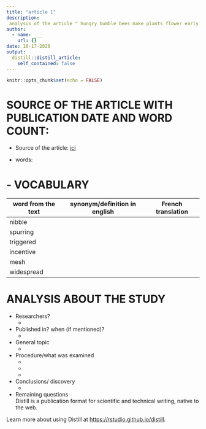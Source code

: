 ```yaml
---
title: "article 1"
description: 
 analysis of the article " hungry bumble bees make plants flower early cutting holes their leaves.
author:
  - name: ___
    url: {}
date: 10-17-2020
output:
  distill::distill_article:
    self_contained: false
---
```


```r
knitr::opts_chunk$set(echo = FALSE)
```

# SOURCE OF THE ARTICLE WITH PUBLICATION DATE AND WORD COUNT: 

* Source of the article: [ici](https://www.sciencemag.org/news/2020/05/hungry-bumblebees-make-plants-flower-early-cutting-holes-their-leaves)

* words:

# - VOCABULARY
| **word from the text** | **synonym/definition in english** | **French translation** |
|------------------------|-----------------------------------|------------------------|
| nibble                 |                                   |                        |
| spurring               |                                   |                        |
| triggered              |                                   |                        |
| incentive              |                                   |                        |
| mesh                   |                                   |                        |
| widespread             |                                   |                        |

# ANALYSIS ABOUT THE STUDY

* Researchers?
    +

* Published in? when (if mentioned)? 
    +

* General topic
    +
    
* Procedure/what was examined 
    +
    +
    +

* Conclusions/ discovery 
    +

* Remaining questions  
Distill is a publication format for scientific and technical writing, native to the web.

Learn more about using Distill at <https://rstudio.github.io/distill>.

